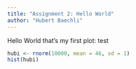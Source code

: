 ```yaml
---
title: "Assignment 2: Hello World"
author: "Hubert Baechli"
---
```


Hello World that's my first plot: test

```r
hubi <- rnorm(10000, mean = 46, sd = 1)
hist(hubi)
```
